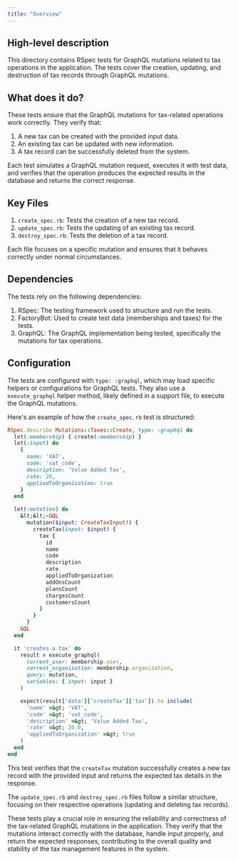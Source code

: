 ```yaml
---
title: "Overview"
---
```


## High-level description
This directory contains RSpec tests for GraphQL mutations related to tax operations in the application. The tests cover the creation, updating, and destruction of tax records through GraphQL mutations.

## What does it do?
These tests ensure that the GraphQL mutations for tax-related operations work correctly. They verify that:

1. A new tax can be created with the provided input data.
2. An existing tax can be updated with new information.
3. A tax record can be successfully deleted from the system.

Each test simulates a GraphQL mutation request, executes it with test data, and verifies that the operation produces the expected results in the database and returns the correct response.

## Key Files
1. `create_spec.rb`: Tests the creation of a new tax record.
2. `update_spec.rb`: Tests the updating of an existing tax record.
3. `destroy_spec.rb`: Tests the deletion of a tax record.

Each file focuses on a specific mutation and ensures that it behaves correctly under normal circumstances.

## Dependencies
The tests rely on the following dependencies:

1. RSpec: The testing framework used to structure and run the tests.
2. FactoryBot: Used to create test data (memberships and taxes) for the tests.
3. GraphQL: The GraphQL implementation being tested, specifically the mutations for tax operations.

## Configuration
The tests are configured with `type: :graphql`, which may load specific helpers or configurations for GraphQL tests. They also use a `execute_graphql` helper method, likely defined in a support file, to execute the GraphQL mutations.

Here's an example of how the `create_spec.rb` test is structured:

```ruby
RSpec.describe Mutations::Taxes::Create, type: :graphql do
  let(:membership) { create(:membership) }
  let(:input) do
    {
      name: 'VAT',
      code: 'vat_code',
      description: 'Value Added Tax',
      rate: 20,
      appliedToOrganization: true
    }
  end

  let(:mutation) do
    &lt;&lt;-GQL
      mutation($input: CreateTaxInput!) {
        createTax(input: $input) {
          tax {
            id
            name
            code
            description
            rate
            appliedToOrganization
            addOnsCount
            plansCount
            chargesCount
            customersCount
          }
        }
      }
    GQL
  end

  it 'creates a tax' do
    result = execute_graphql(
      current_user: membership.user,
      current_organization: membership.organization,
      query: mutation,
      variables: { input: input }
    )

    expect(result['data']['createTax']['tax']).to include(
      'name' =&gt; 'VAT',
      'code' =&gt; 'vat_code',
      'description' =&gt; 'Value Added Tax',
      'rate' =&gt; 20.0,
      'appliedToOrganization' =&gt; true
    )
  end
end
```

This test verifies that the `createTax` mutation successfully creates a new tax record with the provided input and returns the expected tax details in the response.

The `update_spec.rb` and `destroy_spec.rb` files follow a similar structure, focusing on their respective operations (updating and deleting tax records).

These tests play a crucial role in ensuring the reliability and correctness of the tax-related GraphQL mutations in the application. They verify that the mutations interact correctly with the database, handle input properly, and return the expected responses, contributing to the overall quality and stability of the tax management features in the system.